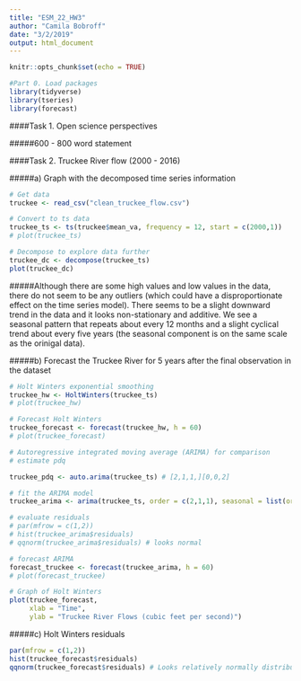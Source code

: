 ```yaml
---
title: "ESM_22_HW3"
author: "Camila Bobroff"
date: "3/2/2019"
output: html_document
---
```


```r
knitr::opts_chunk$set(echo = TRUE)
```

```r
#Part 0. Load packages
library(tidyverse)
library(tseries)
library(forecast)
```

####Task 1. Open science perspectives

#####600 - 800 word statement

####Task 2. Truckee River flow (2000 - 2016)

#####a) Graph with the decomposed time series information
```r
# Get data
truckee <- read_csv("clean_truckee_flow.csv")

# Convert to ts data
truckee_ts <- ts(truckee$mean_va, frequency = 12, start = c(2000,1))
# plot(truckee_ts)

# Decompose to explore data further
truckee_dc <- decompose(truckee_ts)
plot(truckee_dc)
```
#####Although there are some high values and low values in the data, there do not seem to be any outliers (which could have a disproportionate effect on the time series model). There seems to be a slight downward trend in the data and it looks non-stationary and additive. We see a seasonal pattern that repeats about every 12 months and a slight cyclical trend about every five years (the seasonal component is on the same scale as the orinigal data).

#####b) Forecast the Truckee River for 5 years after the final observation in the dataset
```r
# Holt Winters exponential smoothing
truckee_hw <- HoltWinters(truckee_ts)
# plot(truckee_hw)

# Forecast Holt Winters
truckee_forecast <- forecast(truckee_hw, h = 60)
# plot(truckee_forecast)

# Autoregressive integrated moving average (ARIMA) for comparison
# estimate pdq

truckee_pdq <- auto.arima(truckee_ts) # [2,1,1,][0,0,2]

# fit the ARIMA model
truckee_arima <- arima(truckee_ts, order = c(2,1,1), seasonal = list(order = c(0,0,2)))

# evaluate residuals
# par(mfrow = c(1,2))
# hist(truckee_arima$residuals)
# qqnorm(truckee_arima$residuals) # looks normal

# forecast ARIMA
forecast_truckee <- forecast(truckee_arima, h = 60)
# plot(forecast_truckee) 

# Graph of Holt Winters 
plot(truckee_forecast,
     xlab = "Time",
     ylab = "Truckee River Flows (cubic feet per second)")

```

#####c) Holt Winters residuals
```r
par(mfrow = c(1,2))
hist(truckee_forecast$residuals) 
qqnorm(truckee_forecast$residuals) # Looks relatively normally distributed.
```


